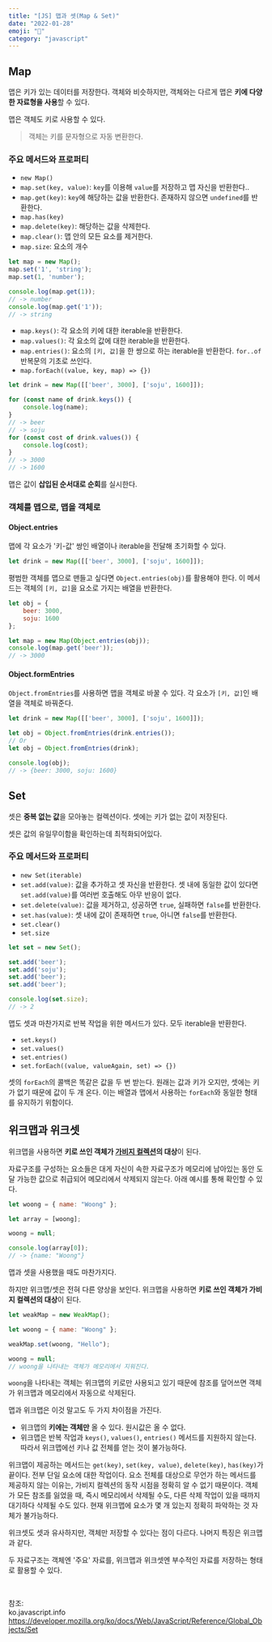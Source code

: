 ```yaml
---
title: "[JS] 맵과 셋(Map & Set)" 
date: "2022-01-28"
emoji: "🎣"
category: "javascript"
---
```

## Map
맵은 키가 있는 데이터를 저장한다. 객체와 비슷하지만, 객체와는 다르게 맵은 **키에 다양한 자료형을 사용**할 수 있다.

맵은 객체도 키로 사용할 수 있다.

> 객체는 키를 문자형으로 자동 변환한다.

### 주요 메서드와 프로퍼티
- `new Map()`
- `map.set(key, value)`: `key`를 이용해 `value`를 저장하고 맵 자신을 반환한다..
- `map.get(key)`: `key`에 해당하는 값을 반환한다. 존재하지 않으면 `undefined`를 반환한다.
- `map.has(key)`
- `map.delete(key)`: 해당하는 값을 삭제한다.
- `map.clear()`: 맵 안의 모든 요소를 제거한다.
- `map.size`: 요소의 개수

```js
let map = new Map();
map.set('1', 'string');
map.set(1, 'number');

console.log(map.get(1));
// -> number
console.log(map.get('1'));
// -> string
```

- `map.keys()`: 각 요소의 키에 대한 iterable을 반환한다.
- `map.values()`: 각 요소의 값에 대한 iterable을 반환한다.
- `map.entries()`: 요소의 `[키, 값]`을 한 쌍으로 하는 iterable을 반환한다. `for..of` 반복문의 기초로 쓰인다.
- `map.forEach((value, key, map) => {})`

```js
let drink = new Map([['beer', 3000], ['soju', 1600]]);

for (const name of drink.keys()) {
    console.log(name);
}
// -> beer
// -> soju
for (const cost of drink.values()) {
    console.log(cost);
}
// -> 3000
// -> 1600
```

맵은 값이 **삽입된 순서대로 순회**를 실시한다.

### 객체를 맵으로, 맵을 객체로
#### Object.entries
맵에 각 요소가 '키-값' 쌍인 배열이나 iterable을 전달해 초기화할 수 있다.
```js
let drink = new Map([['beer', 3000], ['soju', 1600]]);
```
평범한 객체를 맵으로 맨들고 싶다면 `Object.entries(obj)`를 활용해야 한다. 이 메서드는 객체의 `[키, 값]`을 요소로 가지는 배열을 반환한다.
```js
let obj = {
    beer: 3000,
    soju: 1600
};

let map = new Map(Object.entries(obj));
console.log(map.get('beer'));
// -> 3000
```
#### Object.formEntries
`Object.fromEntries`를 사용하면 맵을 객체로 바꿀 수 있다. 각 요소가 `[키, 값]`인 배열을 객체로 바꿔준다.
```js
let drink = new Map([['beer', 3000], ['soju', 1600]]);

let obj = Object.fromEntries(drink.entries());
// Or
let obj = Object.fromEntries(drink);

console.log(obj);
// -> {beer: 3000, soju: 1600}
```
## Set
셋은 **중복 없는 값**을 모아놓는 컬렉션이다. 셋에는 키가 없는 값이 저장된다.

셋은 값의 유일무이함을 확인하는데 최적화되어있다.

### 주요 메서드와 프로퍼티
- `new Set(iterable)`
- `set.add(value)`: 값을 추가하고 셋 자신을 반환한다. 셋 내에 동일한 값이 있다면 `set.add(value)`를 여러번 호출해도 아무 반응이 없다.
- `set.delete(value)`: 값을 제거하고, 성공하면 `true`, 실패하면 `false`를 반환한다.
- `set.has(value)`: 셋 내에 값이 존재하면 `true`, 아니면 `false`를 반환한다.
- `set.clear()`
- `set.size`

```js
let set = new Set();

set.add('beer');
set.add('soju');
set.add('beer');
set.add('beer');

console.log(set.size);
// -> 2
```

맵도 셋과 마찬가지로 반복 작업을 위한 메서드가 있다. 모두 iterable을 반환한다.

- `set.keys()`
- `set.values()`
- `set.entries()`
- `set.forEach((value, valueAgain, set) => {})`

셋의 `forEach`의 콜백은 똑같은 값을 두 번 받는다. 원래는 값과 키가 오지만, 셋에는 키가 없기 때문에 값이 두 개 온다.
이는 배열과 맵에서 사용하는 `forEach`와 동일한 형태를 유지하기 위함이다.

## 위크맵과 위크셋
위크맵을 사용하면 **키로 쓰인 객체가 [가비지 컬렉션](https://woong-jae.com/javascript/220118-garbage-collection)의 대상**이 된다. 

자료구조를 구성하는 요소들은 대게 자신이 속한 자료구조가 메모리에 남아있는 동안 도달 가능한 값으로 취급되어 메모리에서 삭제되지 않는다. 아래 예시를 통해 확인할 수 있다.

```js
let woong = { name: "Woong" };

let array = [woong];

woong = null;

console.log(array[0]);
// -> {name: "Woong"}
```

맵과 셋을 사용했을 때도 마찬가지다.

하지만 위크맵/셋은 전혀 다른 양상을 보인다. 위크맵을 사용하면 **키로 쓰인 객체가 가비지 컬렉션의 대상**이 된다.

```js
let weakMap = new WeakMap();

let woong = { name: "Woong" };

weakMap.set(woong, "Hello");

woong = null;
// woong을 나타내는 객체가 메모리에서 지워진다.
```

`woong`을 나타내는 객체는 위크맵의 키로만 사용되고 있기 때문에 참조를 덮어쓰면 객체가 위크맵과 메모리에서 자동으로 삭제된다.

맵과 위크맵은 이것 말고도 두 가지 차이점을 가진다.
- 위크맵의 **키에는 객체만** 올 수 있다. 원시값은 올 수 없다.
- 위크맵은 반복 작업과 `keys()`, `values()`, `entries()` 메서드를 지원하지 않는다. 따라서 위크맵에선 키나 값 전체를 얻는 것이 불가능하다.

위크맵이 제공하는 메서드는 `get(key)`, `set(key, value)`, `delete(key)`, `has(key)`가 끝이다. 전부 단일 요소에 대한 작업이다.
요소 전체를 대상으로 무언가 하는 메서드를 제공하지 않는 이유는, 가비지 컬렉션의 동작 시점을 정확히 알 수 없기 때문이다.
객체가 모든 참조를 잃었을 때, 즉시 메모리에서 삭제될 수도, 다른 삭제 작업이 있을 때까지 대기하다 삭제될 수도 있다.
현재 위크맵에 요소가 몇 개 있는지 정확히 파악하는 것 자체가 불가능하다.

위크셋도 셋과 유사하지만, 객체만 저장할 수 있다는 점이 다르다. 나머지 특징은 위크맵과 같다.

두 자료구조는 객체엔 '주요' 자료를, 위크맵과 위크셋엔 부수적인 자료를 저장하는 형태로 활용할 수 있다. 

<br/>

참조:  
ko.javascript.info  
<https://developer.mozilla.org/ko/docs/Web/JavaScript/Reference/Global_Objects/Set>